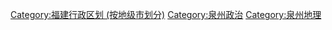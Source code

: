 {{Catnav|頁面分類|各種主題的頁面分類|依中国各省来作的分类|中国各省行政区划|福建行政区划}}

[[Category:福建行政区划_(按地级市划分)|Category:福建行政区划 (按地级市划分)]]
[[Category:泉州政治|Category:泉州政治]]
[[Category:泉州地理|Category:泉州地理]]